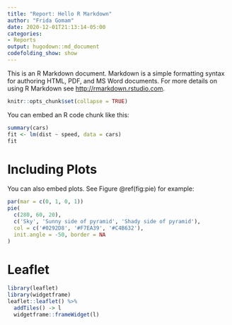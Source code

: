 ```yaml
---
title: "Report: Hello R Markdown"
author: "Frida Gomam"
date: 2020-12-01T21:13:14-05:00
categories: 
- Reports
output: hugodown::md_document
codefolding_show: show
---
```


This is an R Markdown document. Markdown is a simple formatting syntax for authoring HTML, PDF, and MS Word documents. For more details on using R Markdown see <http://rmarkdown.rstudio.com>.

<!--more--> 

```r
knitr::opts_chunk$set(collapse = TRUE)
```

You can embed an R code chunk like this:

```r
summary(cars)
fit <- lm(dist ~ speed, data = cars)
fit
```

# Including Plots

You can also embed plots. See Figure \@ref(fig:pie) for example:

```r
par(mar = c(0, 1, 0, 1))
pie(
  c(280, 60, 20),
  c('Sky', 'Sunny side of pyramid', 'Shady side of pyramid'),
  col = c('#0292D8', '#F7EA39', '#C4B632'),
  init.angle = -50, border = NA
)
```

# Leaflet

```r
library(leaflet)
library(widgetframe)
leaflet::leaflet() %>% 
  addTiles() -> l
  widgetframe::frameWidget(l)
```


